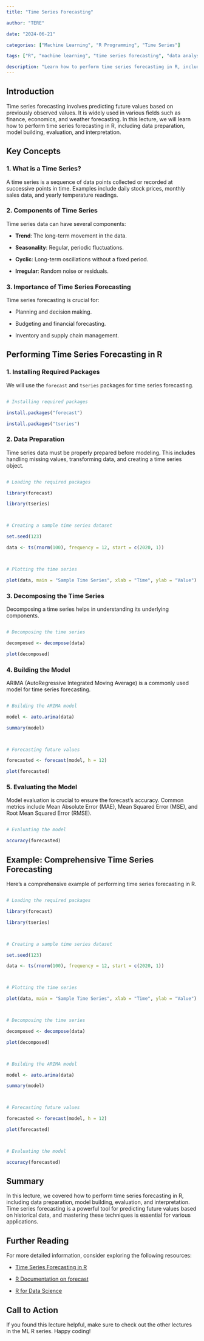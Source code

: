 ```yaml
---
title: "Time Series Forecasting"

author: "TERE"

date: "2024-06-21"

categories: ["Machine Learning", "R Programming", "Time Series"]

tags: ["R", "machine learning", "time series forecasting", "data analysis", "coding in R"]

description: "Learn how to perform time series forecasting in R, including data preparation, model building, evaluation, and interpretation. This lecture covers essential techniques for time series analysis and forecasting in R."
---
```





## Introduction



Time series forecasting involves predicting future values based on previously observed values. It is widely used in various fields such as finance, economics, and weather forecasting. In this lecture, we will learn how to perform time series forecasting in R, including data preparation, model building, evaluation, and interpretation.



## Key Concepts



### 1. What is a Time Series?



A time series is a sequence of data points collected or recorded at successive points in time. Examples include daily stock prices, monthly sales data, and yearly temperature readings.



### 2. Components of Time Series



Time series data can have several components:

- **Trend**: The long-term movement in the data.

- **Seasonality**: Regular, periodic fluctuations.

- **Cyclic**: Long-term oscillations without a fixed period.

- **Irregular**: Random noise or residuals.



### 3. Importance of Time Series Forecasting



Time series forecasting is crucial for:

- Planning and decision making.

- Budgeting and financial forecasting.

- Inventory and supply chain management.



## Performing Time Series Forecasting in R



### 1. Installing Required Packages



We will use the `forecast` and `tseries` packages for time series forecasting.



```r

# Installing required packages

install.packages("forecast")

install.packages("tseries")

```



### 2. Data Preparation



Time series data must be properly prepared before modeling. This includes handling missing values, transforming data, and creating a time series object.



```r

# Loading the required packages

library(forecast)

library(tseries)



# Creating a sample time series dataset

set.seed(123)

data <- ts(rnorm(100), frequency = 12, start = c(2020, 1))



# Plotting the time series

plot(data, main = "Sample Time Series", xlab = "Time", ylab = "Value")

```



### 3. Decomposing the Time Series



Decomposing a time series helps in understanding its underlying components.



```r

# Decomposing the time series

decomposed <- decompose(data)

plot(decomposed)

```



### 4. Building the Model



ARIMA (AutoRegressive Integrated Moving Average) is a commonly used model for time series forecasting.



```r

# Building the ARIMA model

model <- auto.arima(data)

summary(model)



# Forecasting future values

forecasted <- forecast(model, h = 12)

plot(forecasted)

```



### 5. Evaluating the Model



Model evaluation is crucial to ensure the forecast's accuracy. Common metrics include Mean Absolute Error (MAE), Mean Squared Error (MSE), and Root Mean Squared Error (RMSE).



```r

# Evaluating the model

accuracy(forecasted)

```



## Example: Comprehensive Time Series Forecasting



Here's a comprehensive example of performing time series forecasting in R.



```r

# Loading the required packages

library(forecast)

library(tseries)



# Creating a sample time series dataset

set.seed(123)

data <- ts(rnorm(100), frequency = 12, start = c(2020, 1))



# Plotting the time series

plot(data, main = "Sample Time Series", xlab = "Time", ylab = "Value")



# Decomposing the time series

decomposed <- decompose(data)

plot(decomposed)



# Building the ARIMA model

model <- auto.arima(data)

summary(model)



# Forecasting future values

forecasted <- forecast(model, h = 12)

plot(forecasted)



# Evaluating the model

accuracy(forecasted)

```



## Summary



In this lecture, we covered how to perform time series forecasting in R, including data preparation, model building, evaluation, and interpretation. Time series forecasting is a powerful tool for predicting future values based on historical data, and mastering these techniques is essential for various applications.



## Further Reading



For more detailed information, consider exploring the following resources:



- [Time Series Forecasting in R](https://www.datamentor.io/r-programming/time-series-forecasting/)

- [R Documentation on forecast](https://www.rdocumentation.org/packages/forecast/versions/8.13)

- [R for Data Science](https://r4ds.had.co.nz/model-time.html)



## Call to Action



If you found this lecture helpful, make sure to check out the other lectures in the ML R series. Happy coding!

